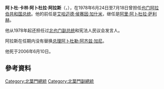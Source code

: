 {{Infobox officeholder
| name =阿卜杜·卡林·阿卜杜拉·阿拉斯
| original_name = Abdul Karim Abdullah Al-Arashi
| image = Abdul Karim Abdullah al-Arashi 1990.jpg
| office2 = {{YAR}}總統
| primeminister2 = [[Abdul_Aziz_Abdul_Ghani|Abdul Aziz Abdul Ghani]]
| term_start2 = 1978年6月24日
| term_end2 = 1978年7月18日
| predecessor2 = [[艾哈迈德·侯赛因·加什米|艾哈迈德·侯赛因·加什米]]
| successor2 = [[阿里·阿卜杜拉·萨利赫|阿里·阿卜杜拉·萨利赫]]
| deputy2 = [[阿里·阿卜杜拉·萨利赫|阿里·阿卜杜拉·萨利赫]]
| office3 = {{YAR}}副總統
| president3 = [[艾哈迈德·侯赛因·加什米|艾哈迈德·侯赛因·加什米]]
| term_start3 = 11 October 1977
| term_end3 = 24 June 1978
| predecessor3 = [[艾哈迈德·侯赛因·加什米|艾哈迈德·侯赛因·加什米]]
| successor3 = 自己
| office4 = {{YAR}}第一副總統
| president4 = [[阿里·阿卜杜拉·萨利赫|阿里·阿卜杜拉·萨利赫]]
| term_start4 =1978年7月
| term_end4 = 1990年5月
| predecessor4 = 自己
| office5 = {{YAR}}眾議院議長<ref name="yemenparliament">[http://yemenparliament.gov.ye/Details?Post=40 Former Presidencies]</ref>
| term_start5 = 1978
| term_end5 = 1990年5月
| predecessor5 = [[Abdullah_ibn_Husayn_al-Ahmar|Abdullah ibn Husayn al-Ahmar]]
}}
'''阿卜杜·卡林·阿卜杜拉·阿拉斯'''（{{bd|1934年||2006年||A}}，{{lang-ar|عبد الكريم عبد الله العرشي}}），在1978年6月24日至7月18日曾担任[[也门阿拉伯共和国|也门阿拉伯共和国]][[北也门总统|总统]]。他的前任是[[艾哈迈德·侯赛因·加什米|艾哈迈德·侯赛因·加什米]]，继任是[[阿里·阿卜杜拉·萨利赫|阿里·阿卜杜拉·萨利赫]]。

他从1978年起还担任过[[北也门|北也门]][[副总统|副总统]]和宪法人民议会发言人。

阿拉斯在任期内没有替换[[也门总理|总理]][[也门总理|阿卜杜勒·阿齐兹·加尼]]。

他死于2006年6月10日。

==參考資料==
{{Reflist}}
{{start box}}
{{succession box|title=[[北也门总统|北也门总统]]|before=[[艾哈迈德·侯赛因·加什米|艾哈迈德·侯赛因·加什米]]|after=[[阿里·阿卜杜拉·萨利赫|阿里·阿卜杜拉·萨利赫]]|years=1978}}
{{end box}}
{{葉門國家元首}}

{{DEFAULTSORT:Arashi, Abdul Karim Abdullah Al-}}
[[Category:北葉門總統|Category:北葉門總統]]
[[Category:北葉門副總統|Category:北葉門副總統]]